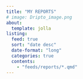 ```yaml
---
title: "MY REPORTS"
# image: Dripto_image.png
about:
  template: jolla
listing:
  feed: true
  sort: "date desc"
  date-format: "long"
  categories: true
  contents: 
    - "feeds/reports/*.qmd"
---
```

<!-- ## Reports published on [Fully Connected](https://wandb.ai/fully-connected) -->
<br>